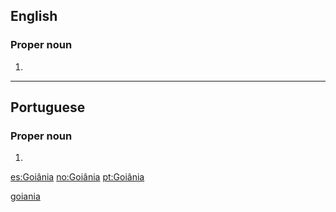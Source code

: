 ==English==

===Proper noun===
{{en-proper noun}}

# {{place:Brazil/state capital|en|state=Goiás}}

[[Category:English terms spelled with Â|goiania]]

----

==Portuguese==

===Proper noun===
{{pt-proper noun}}

# {{place:Brazil/state capital|pt|state=Goiás}}

[[es:Goiânia]]
[[no:Goiânia]]
[[pt:Goiânia]]